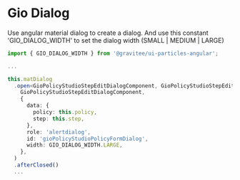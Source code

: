 
<Meta title="Components / Dialog / README" />

# Gio Dialog

Use angular material dialog to create a dialog.
And use this constant 'GIO_DIALOG_WIDTH' to set the dialog width (SMALL | MEDIUM | LARGE)

```typescript
import { GIO_DIALOG_WIDTH } from '@gravitee/ui-particles-angular';

...

this.matDialog
  .open<GioPolicyStudioStepEditDialogComponent, GioPolicyStudioStepEditDialogData, GioPolicyStudioStepEditDialogResult>(
    GioPolicyStudioStepEditDialogComponent,
    {
      data: {
        policy: this.policy,
        step: this.step,
      },
      role: 'alertdialog',
      id: 'gioPolicyStudioPolicyFormDialog',
      width: GIO_DIALOG_WIDTH.LARGE,
    },
  )
  .afterClosed()
  ...
```
